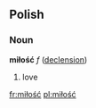 ==Polish==
===Noun===
'''miłość''' ''f'' ([[Wiktionary Appendix:Polish feminine ść noun declension|declension]])
# love

[[fr:miłość]]
[[pl:miłość]]